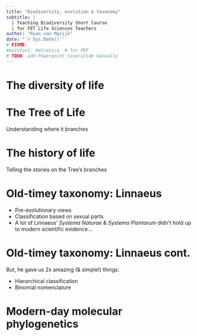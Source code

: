 ---
title: "Biodiversity, evolution & taxonomy"
subtitle: |
  | Teaching Biodiversity Short Course
  | for FET Life Sciences Teachers
author: "Ruan van Mazijk"
date: "`r Sys.Date()`"
# FIXME:
#mainfont: Helvetica  # for PDF
# TODO: add Powerpoint coverslide manually
---

# The diversity of life

<!-- TODO -->

# The Tree of Life

Understanding where it branches

# The history of life

Telling the stories on the Tree's branches

# Old-timey taxonomy: Linnaeus

- Pre-evolutionary views
- Classification based on sexual parts
- A lot of Linnaeus' _Systema Naturae_ & _Systema Plantarum_ didn't hold up to modern scientific evidence...

# Old-timey taxonomy: Linnaeus cont.

But, he gave us 2x amazing (& simple!) things:

- Hierarchical classification
- Binomial nomenclature

# Modern-day molecular phylogenetics
